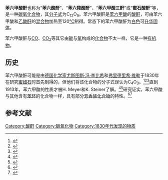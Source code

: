 {{chembox
| verifiedrevid = 405615640
| ImageFile = Mellitic-acid-anhydride.png
| ImageSize = 
| IUPACName =  4,9,14-三氧杂四环[10.3.0.0<sup>2,6</sup>.0<sup>7,11</sup>]十五-1,6,11-三烯-3,5,8,10,13,15-异己酮
| OtherNames = 苯六酸酐、苯六羧酸酐、蜜石酸酐
| Section1 = {{Chembox Identifiers
| CASNo = 4253-24-1
| CASNo_Ref = {{cascite|changed|??}}
|  Abbreviations  =  
|  EINECS  =  
|  PubChem  =  120023
|  SMILES  =  C12=C(C3=C(C4=C1C(=O)OC4=O)C(=O)OC3=O)C(=O)OC2=O
|  InChI  =  
InChI=1S/C12O9/c13-7-1-2(8(14)19-7)4-6(12(18)21-11(4)17)5-3(1)9(15)20-10(5)16
|  InChIKey  =  NNYHMCFMPHPHOQ-UHFFFAOYSA-N
|  RTECS  = 
|  MeSHName  = 
|  ChEBI  = 
|  KEGG_Ref  = {{keggcite|correct|kegg}}|  KEGG  =  
|  ATCCode_prefix  =  
|  ATCCode_suffix  =  
|  ATC_Supplemental  = |  ChemSpiderID_Ref  = {{chemspidercite|changed|chemspider}}|  ChemSpiderID  =  223826
|  StdInChI_Ref  = {{stdinchicite|changed|chemspider}}|  StdInChI  =  1S/C12O9/c13-7-1-2(8(14)19-7)4-6(12(18)21-11(4)17)5-3(1)9(15)20-10(5)16
|  StdInChIKey_Ref  = {{stdinchicite|changed|chemspider}}|  StdInChIKey  =  NNYHMCFMPHPHOQ-UHFFFAOYSA-N
|  ChEBI_Ref  = {{ebicite|correct|EBI}}
}}
| Section2 = {{Chembox Properties
| C = 12
| O = 9
| MolarMass= 288.123 g/mol
| Appearance = 白色固体
| Density = 
| MeltingPt = 
| Melting_notes =
| BoilingPt = 
| Boiling_notes = 
| Solubility = 
| SolubleOther = 
| Solvent = 
| pKa = 
| pKb = }}
| Section7 = {{Chembox Hazards
| ExternalMSDS = 
| EUClass = 
| EUIndex = 
| MainHazards = 
| NFPA-H = 
| NFPA-F = 
| NFPA-R = 
| NFPA-O =
| RPhrases = 
| SPhrases = 
| RSPhrases =
| FlashPt = 
| Autoignition = 
| ExploLimits = 
| PEL = }}
}}
'''苯六甲酸酐'''也称为“'''苯六酸酐'''”、“'''苯六羧酸酐'''”、“'''苯六甲酸三酐'''”或“'''蜜石酸酐'''”等，是一种[[碳氧化合物|碳氧化合物]]，其[[分子式|分子式]]为C<sub>12</sub>O<sub>9</sub>。苯六甲酸酐是[[苯六甲酸|苯六甲酸]]的[[酸酐|酸酐]]，可由苯六甲酸和[[乙酸酐|乙酸酐]]的[[混合物|混合物]]加热至120[[摄氏度|℃]]制得。常态下的苯六甲酸酐为[[白色|白色]]可[[升华|升华]][[固体|固体]]。

苯六甲酸酐与[[一氧化碳|CO]]、[[二氧化碳|CO<sub>2</sub>]]等其它由[[碳|碳]]与[[氧|氧]]构成的[[化合物|化合物]]不太一样，它是一种[[有机物|有机物]]。

==历史==
苯六甲酸酐可能是由[[德国|德国]][[化学家|化学家]][[尤斯图斯·冯·李比希|尤斯图斯·冯·李比希]]和[[弗里德里希·维勒|弗里德里希·维勒]]于1830年在研究[[蜜蜡石|蜜蜡石]]时首先制得的，但他们将该化合物的分子式误认为C<sub>4</sub>O<sub>3</sub>。<ref>{{Cite book|url=https://books.google.com.br/books?id=_B0AAAAAMAAJ&pg=PA325|publisher=J.A. Barth.|date=1826|language=de|title=Annalen der Physik und Chemie|pages=325–334|access-date=2022-03-02|archive-date=2022-03-02|archive-url=https://web.archive.org/web/20220302150705/https://books.google.com.br/books?id=_B0AAAAAMAAJ&pg=PA325|dead-url=no}}</ref><ref>{{Cite book|url=https://books.google.com.br/books?id=ZyUAAAAAMAAJ&pg=PA161|publisher=J.A. Barth.|date=1830|language=de|title=Annalen der Physik und Chemie|pages=161–164|access-date=2022-03-02|archive-date=2022-03-02|archive-url=https://web.archive.org/web/20220302164542/https://books.google.com.br/books?id=ZyUAAAAAMAAJ&pg=PA161|dead-url=no}}</ref><ref>{{Cite journal|title=Ueber die Mellithsäure|url=https://onlinelibrary.wiley.com/doi/10.1002/prac.18480430113|last=Erdmann|first=O. L.|last2=Marchand|first2=R. F.|date=1848|journal=Journal für Praktische Chemie|issue=1|doi=10.1002/prac.18480430113|volume=43|pages=129–144|language=de|access-date=2022-03-02|archive-date=2022-03-02|archive-url=https://web.archive.org/web/20220302150706/https://onlinelibrary.wiley.com/doi/10.1002/prac.18480430113|dead-url=no}}</ref>直到1913年，苯六甲酸的性质才被H. Meyer和K. Steiner了解。<ref>{{Cite journal|title=Über ein neues Kohlenoxyd C 12 O 9|url=https://onlinelibrary.wiley.com/doi/10.1002/cber.191304601105|last=Meyer|first=Hans|last2=Steiner|first2=Karl|date=1913-01|journal=Berichte der deutschen chemischen Gesellschaft|issue=1|doi=10.1002/cber.191304601105|volume=46|pages=813–815|language=de|issn=0365-9496}}</ref><ref>{{cite journal|title=''Chemie: En neues Kohenoxyd.'' Review of Meyer and Steiner's discovery of C<sub>12</sub>O<sub>9</sub>.|author=Bugge|url=http://www.archive.org/stream/naturwissenschaf29deut#page/187/mode/1up|date=March 22, 1914|journal=Naturwissenschaftliche Wochenschrift|issue=12|volume=13/29|pages=188|language=de}}</ref>研究证实，苯六甲酸与其他含有[[苯环|苯环]]的化合物一样，具有部分[[芳香族化合物|芳香族化合物]]的特性。<ref>{{Cite journal|title=Mellitic Trianhydride, C 12 O 9 : The Aromatic Oxide of Carbon|url=https://pubs.acs.org/doi/10.1021/ci600547n|last=Fowler|first=Patrick W.|last2=Lillington|first2=Mark|date=2007-05-01|journal=Journal of Chemical Information and Modeling|issue=3|doi=10.1021/ci600547n|volume=47|pages=905–908|language=en|issn=1549-9596|access-date=2022-03-02|archive-date=2022-03-02|archive-url=https://web.archive.org/web/20220302165305/https://pubs.acs.org/doi/10.1021/ci600547n|dead-url=no}}</ref><ref>{{cite journal|title=''Structure of Mellitic Trianhydride.''|author=Ermer, O. and Neudörfl, J.|url=http://onlinelibrary.wiley.com/doi/10.1002/(SICI)1522-2675(20000119)83:1%253C300::AID-HLCA300%253E3.0.CO;2-L/abstract|date=Jan 19, 2000|journal=HelV. Chim.|issue=1|doi=|volume=83|pages=300-309|language=en|pmid=|access-date=2011-07-26|archive-date=2018-03-16|archive-url=https://web.archive.org/web/20180316183039/http://onlinelibrary.wiley.com/doi/10.1002/(SICI)1522-2675(20000119)83:1%3C300::AID-HLCA300%3E3.0.CO;2-L/abstract|dead-url=yes}}</ref>

==参考文献==
{{Reflist}}
{{碳氧化物}}

[[Category:酸酐|Category:酸酐]]
[[Category:碳氧化物|Category:碳氧化物]]
[[Category:1830年代发现的物质|Category:1830年代发现的物质]]